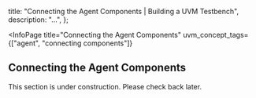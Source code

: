
  title: "Connecting the Agent Components | Building a UVM Testbench",
  description: "...",
};

<InfoPage
  title="Connecting the Agent Components"
  uvm_concept_tags={["agent", "connecting components"]}
>

  ## Connecting the Agent Components

  This section is under construction. Please check back later.

</InfoPage>